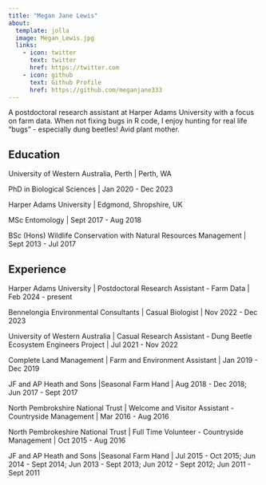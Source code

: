 ```yaml
---
title: "Megan Jane Lewis"
about:
  template: jolla
  image: Megan_Lewis.jpg
  links:
    - icon: twitter
      text: twitter
      href: https://twitter.com
    - icon: github
      text: Github Profile
      href: https://github.com/meganjane333
---
```


A postdoctoral research assistant at Harper Adams University with a focus on farm data. When not fixing bugs in R code, I enjoy hunting for real life "bugs" - especially dung beetles! Avid plant mother.

## Education

University of Western Australia, Perth \| Perth, WA

PhD in Biological Sciences \| Jan 2020 - Dec 2023

Harper Adams University \| Edgmond, Shropshire, UK

MSc Entomology \| Sept 2017 - Aug 2018

BSc (Hons) Wildlife Conservation with Natural Resources Management \| Sept 2013 - Jul 2017

## Experience

Harper Adams University \| Postdoctoral Research Assistant - Farm Data \| Feb 2024 - present

Bennelongia Environmental Consultants \| Casual Biologist \| Nov 2022 - Dec 2023

University of Western Australia \| Casual Research Assistant - Dung Beetle Ecosystem Engineers Project \| Jul 2021 - Nov 2022

Complete Land Management \| Farm and Environment Assistant \| Jan 2019 - Dec 2019

JF and AP Heath and Sons \|Seasonal Farm Hand \| Aug 2018 - Dec 2018; Jun 2017 - Sept 2017

North Pembrokshire National Trust \| Welcome and Visitor Assistant - Countryside Management \| Mar 2016 - Aug 2016

North Pembrokeshire National Trust \| Full Time Volunteer - Countryside Management \| Oct 2015 - Aug 2016

JF and AP Heath and Sons \|Seasonal Farm Hand \| Jul 2015 - Oct 2015; Jun 2014 - Sept 2014; Jun 2013 - Sept 2013; Jun 2012 - Sept 2012; Jun 2011 - Sept 2011
